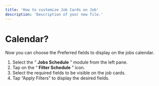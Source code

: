 ```yaml
---
title: 'How to customize Job Cards on Job'
description: 'Description of your new file.'
---
```


# Calendar?

Now you can choose the Preferred fields to display on the jobs calendar.

1. Select the “ **Jobs Schedule** ” module from the left pane.
2. Tap on the “ **Filter Schedule** ” icon.
3. Select the required fields to be visible on the job cards.
4. Tap “Apply Filters” to display the desired fields.
